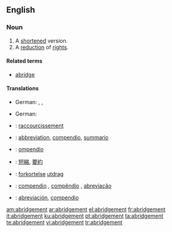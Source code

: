 ==English==

===Noun===
{{en-noun}}

# A [[shortened]] version.
# A [[reduction]] of [[rights]].

====Related terms====
*[[abridge]]

====Translations====
{{trans-top|A shortened version.}}
* German: {{t+|de|Auszug|m}}, {{t+|de|Kurzfassung|f}}, {{t+|de|Kurzform|f}}
{{trans-mid}}
{{trans-bottom}}

{{trans-top|A reduction of rights.}}
* German: {{t+|de|Kürzung|f}}
{{trans-mid}}
{{trans-bottom}}

{{checktrans-top}}
*{{ttbc|French}}: [[raccourcissement]]
*{{ttbc|Interlingua}}: [[abbreviation]],  [[compendio]], [[summario]]
*{{ttbc|Italian}}: [[ompendio]]
{{trans-mid}}
*{{ttbc|Japanese}}: [[短縮]], [[要約]]
*{{ttbc|Norwegian}}: [[forkortelse]]  {{c}} [[utdrag]] {{n}}
*{{ttbc|Portuguese}}: [[compendio]] {{m}}, [[compêndio]] {{m}}, [[abreviação]] {{f}}
*{{ttbc|Spanish}}: [[abreviación]], [[compendio]] {{m}}
{{trans-bottom}}

[[am:abridgement]]
[[ar:abridgement]]
[[el:abridgement]]
[[fr:abridgement]]
[[it:abridgement]]
[[ku:abridgement]]
[[pt:abridgement]]
[[ta:abridgement]]
[[te:abridgement]]
[[vi:abridgement]]
[[tr:abridgement]]